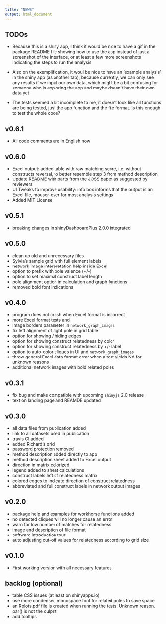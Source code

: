 ```yaml
---
title: "NEWS"
output: html_document
---
```


## TODOs

-   Because this is a shiny app, I think it would be nice to have a gif in the package README file
    showing how to use the app instead of just a screenshot of the interface, or at least a few more
    screenshots indicating the steps to run the analysis

-   Also on the exemplification, it woul be nice to have an 'example analysis' in the shiny app (as
    another tab), because currently, we can only see any results if we input our own data, which
    might be a bit confusing for someone who is exploring the app and maybe doesn't have their own
    data yet

-   The tests seemed a bit incomplete to me, it doesn't look like all functions are being tested,
    just the app function and the file format. Is this enough to test the whole code?

## v0.6.1

-   All code comments are in English now

## v0.6.0

-   Excel output: added table with raw matching score, i.e. without constructs reversal, to better
    resemble step 3 from method description
-   Update README with parts from the JOSS paper as suggested by reviewers
-   UI Tweaks to improve usability: info box informs that the output is an Excel file, mouser-over
    for most analysis settings
-   Added MIT License

## v0.5.1

-   breaking changes in shinyDashboardPlus 2.0.0 integrated

## v0.5.0

-   clean up old and unnecessary files
-   Sylvia's sample grid with full element labels
-   network image interpretation help inside Excel
-   option to prefix with pole valence (+/-)
-   option to set maximal construct label length
-   pole alignment option in calculation and graph functions
-   removed bold font indications

## v0.4.0

-   program does not crash when Excel format is incorrect
-   more Excel format tests and
-   image borders parameter in `network_graph_images`
-   fix left alignment of right pole in grid table
-   option for showing / hiding edges
-   option for showing construct relatedness by color
-   option for showing construct relatedness by +/- label
-   option to auto-color cliques in UI and `network_graph_images`
-   throw general Excel data format error when a test yields NA for unknown reasons
-   additional network images with bold related poles

## v0.3.1

-   fix bug and make compatible with upcoming `shinyjs` 2.0 release
-   text on landing page and REAMDE updated

## v0.3.0

-   all data files from publication added
-   link to all datasets used in publication
-   travis CI added
-   added Richard's grid
-   password protection removed
-   method description added directly to app
-   method description sheet added to Excel output
-   direction in matrix colorized
-   legend added to sheet calculations\
-   construct labels left of relatedness matrix
-   colored edges to indicate direction of construct relatedness
-   abbreviated and full construct labels in network output images

## v0.2.0

-   package help and examples for workhorse functions added
-   no detected cliques will no longer cause an error
-   warn for low number of matches for relatedness
-   image and description of file format
-   software introduction tour
-   auto adjusting cut-off values for relatedness according to grid size

## v0.1.0

-   First working version with all necessary features

## backlog (optional)

-   table CSS issues (at least on shinyapps.io)
-   use more condensed monospace font for related poles to save space
-   an Rplots.pdf file is created when running the tests. Unknown reason. par() is not the culprit
-   add tooltips
